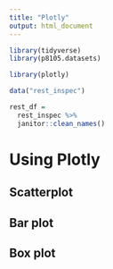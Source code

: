 ```yaml
---
title: "Plotly"
output: html_document
---
```


```r

library(tidyverse)
library(p8105.datasets)

library(plotly)
```

```r

data("rest_inspec")

rest_df =
  rest_inspec %>%
  janitor::clean_names()


```


# Using Plotly

## Scatterplot

## Bar plot

## Box plot


